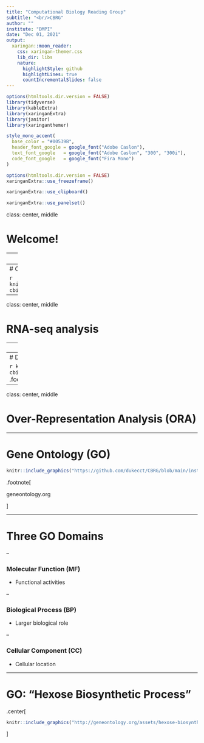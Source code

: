 ```yaml
---
title: "Computational Biology Reading Group"
subtitle: "<br/>CBRG"
author: ""
institute: "DMPI"
date: "Dec 01, 2021"
output:
  xaringan::moon_reader:
    css: xaringan-themer.css
    lib_dir: libs
    nature:
      highlightStyle: github
      highlightLines: true
      countIncrementalSlides: false
---
```


```r
options(htmltools.dir.version = FALSE)
library(tidyverse)
library(kableExtra)
library(xaringanExtra)
library(janitor)
library(xaringanthemer)
```

```r
style_mono_accent(
  base_color = "#00539B",
  header_font_google = google_font("Adobe Caslon"),
  text_font_google   = google_font("Adobe Caslon", "300", "300i"),
  code_font_google   = google_font("Fira Mono")
)
```

```r
options(htmltools.dir.version = FALSE)
xaringanExtra::use_freezeframe()
```

```r
xaringanExtra::use_clipboard()
```

```r
xaringanExtra::use_panelset()
```

class: center, middle

# Welcome! 

---
# Install R and RStudio

Install R - https://www.r-project.org

Install RStudio - https://www.rstudio.com/products/rstudio/download/

---
# Omics Data Analysis

```r
knitr::include_url("https://uclouvain-cbio.github.io/WSBIM2122/index.html")
```

---
class: center, middle

# RNA-seq analysis

---
![](https://upload.wikimedia.org/wikipedia/commons/thumb/f/f3/Summary_of_RNA-Seq.svg/1000px-Summary_of_RNA-Seq.svg.png)
---
# DESeq2 pipeline

```r
knitr::include_graphics("https://uclouvain-cbio.github.io/WSBIM2122/figs/deseq2_steps.png")
```
.footnote[Omics Data Analysis (Chapter 5)]
---
class: center, middle

# Over-Representation Analysis (ORA)

---

# Gene Ontology (GO)

```r
knitr::include_graphics("https://github.com/dukecct/CBRG/blob/main/inst/img/go.png?raw=true")
```

.footnote[

geneontology.org

]

---

# Three GO Domains  

--

### **Molecular Function (MF)** 

  - Functional activities 

--

### **Biological Process (BP)** 

  - Larger biological role

--

### **Cellular Component (CC)** 

  - Cellular location

---

# GO: "Hexose Biosynthetic Process"

.center[

```r
knitr::include_graphics("http://geneontology.org/assets/hexose-biosynthetic-process.png")
```

]


